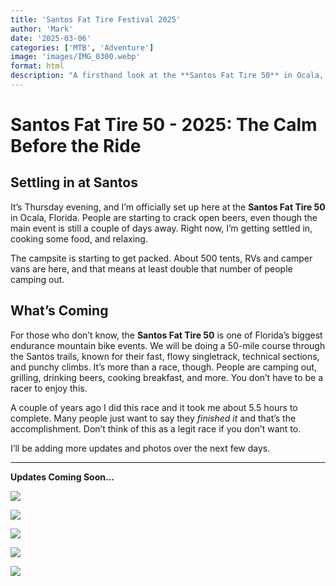 ```yaml
---
title: 'Santos Fat Tire Festival 2025'
author: 'Mark'
date: '2025-03-06'
categories: ['MTB', 'Adventure']
image: 'images/IMG_0300.webp'
format: html
description: "A firsthand look at the **Santos Fat Tire 50** in Ocala, Florida—one of the biggest endurance mountain bike races in the state. Follow along as I settle in, soak up the atmosphere, and gear up for a weekend of riding, camping, and community. More updates coming soon!"
---
```


# Santos Fat Tire 50 - 2025: The Calm Before the Ride

## Settling in at Santos

It's Thursday evening, and I'm officially set up here at the **Santos Fat Tire 50** in Ocala, Florida. People are starting to crack open beers, even though the main event is still a couple of days away. Right now, I'm getting settled in, cooking some food, and relaxing.

The campsite is starting to get packed. About 500 tents, RVs and camper vans are here, and that means at least double that number of people camping out.

## What's Coming

For those who don’t know, the **Santos Fat Tire 50** is one of Florida’s biggest endurance mountain bike events. We will be doing a 50-mile course through the Santos trails, known for their fast, flowy singletrack, technical sections, and punchy climbs. It's more than a race, though. People are camping out, grilling, drinking beers, cooking breakfast, and more. You don't have to be a racer to enjoy this.

A couple of years ago I did this race and it took me about 5.5 hours to complete. Many people just want to say they *finished it* and that's the accomplishment. Don't think of this as a legit race if you don't want to.

I’ll be adding more updates and photos over the next few days.

------------------------------------------------------------------------

**Updates Coming Soon…**

![](images/IMG_0302.webp)

![](images/IMG_0295.webp)

![](images/IMG_0298.webp)

![](images/IMG_0299.webp)

![](images/IMG_0300.webp)
